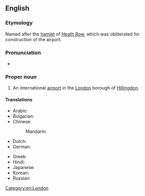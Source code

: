 ==English==
{{wikipedia}}

===Etymology===
Named after the [[hamlet]] of [[w:Heath Row|Heath Row]], which was obliterated for construction of the airport.

===Pronunciation===
* {{IPA|en|/ˌhiːθˈɹoʊ/}}

===Proper noun===
{{en-proper noun}}

# An international [[airport]] in the [[London]] borough of [[Hillingdon]].

====Translations====
{{trans-top|airport in England}}
* Arabic: {{t|ar|هِيثْرُو|m}}
* Bulgarian: {{t|bg|Хи́йтроу}}
* Chinese:
*: Mandarin: {{t|cmn|希斯路|tr=Xīsīlù|sc=Hani}}
* Dutch: {{t|nl|Heiderij|f}}
* German: {{t|de|Heidereihe|f}}
{{trans-mid}}
* Greek: {{t|el|Χίθροου}}
* Hindi: {{t|hi|हीथ्रो}}
* Japanese: {{t|ja|ヒースロー|tr=Hīsurō}}
* Korean: {{t|ko|^히드로}}
* Russian: {{t|ru|Хи́троу|m}}
{{trans-bottom}}

[[Category:en:London]]